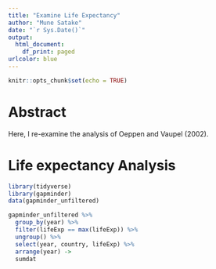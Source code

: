 ```yaml
---
title: "Examine Life Expectancy"
author: "Mune Satake"
date: "`r Sys.Date()`"
output:
  html_document:
    df_print: paged
urlcolor: blue
---
```


```r
knitr::opts_chunk$set(echo = TRUE)
```

# Abstract

Here, I re-examine the analysis of Oeppen and Vaupel (2002).

# Life expectancy Analysis

```r
library(tidyverse)
library(gapminder)
data(gapminder_unfiltered)

gapminder_unfiltered %>%
  group_by(year) %>%
  filter(lifeExp == max(lifeExp)) %>%
  ungroup() %>%
  select(year, country, lifeExp) %>% 
  arrange(year) -> 
  sumdat
```

